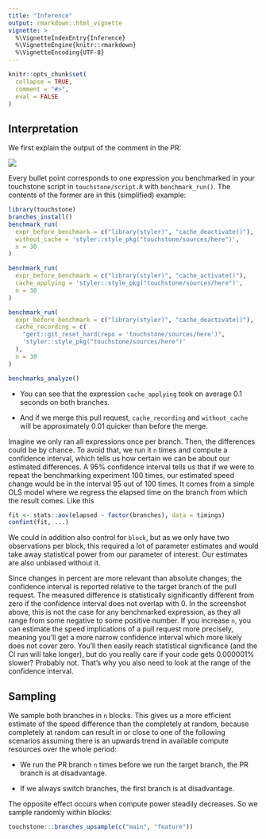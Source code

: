 ```yaml
---
title: "Inference"
output: rmarkdown::html_vignette
vignette: >
  %\VignetteIndexEntry{Inference}
  %\VignetteEngine{knitr::rmarkdown}
  %\VignetteEncoding{UTF-8}
---
```


```r
knitr::opts_chunk$set(
  collapse = TRUE,
  comment = "#>",
  eval = FALSE
)
```

## Interpretation

We first explain the output of the comment in the PR:

![](../man/figures/screenshot-pr-comment.png)

Every bullet point corresponds to one expression you benchmarked in your
touchstone script in `touchstone/script.R` with `benchmark_run()`. The
contents of the former are in this (simplified) example:

```r
library(touchstone)
branches_install()
benchmark_run(
  expr_before_benchmark = c("library(styler)", "cache_deactivate()"),
  without_cache = 'styler::style_pkg("touchstone/sources/here")',
  n = 30
)

benchmark_run(
  expr_before_benchmark = c("library(styler)", "cache_activate()"),
  cache_applying = 'styler::style_pkg("touchstone/sources/here")',
  n = 30
)

benchmark_run(
  expr_before_benchmark = c("library(styler)", "cache_deactivate()"),
  cache_recording = c(
    "gert::git_reset_hard(repo = 'touchstone/sources/here')",
    'styler::style_pkg("touchstone/sources/here")'
  ),
  n = 30
)

benchmarks_analyze()
```

* You can see that the expression `cache_applying` took on average 0.1 seconds
  on both branches.

* And if we merge this pull request, `cache_recording` and `without_cache` will
  be approximately 0.01 quicker than before the merge.

Imagine we only ran all expressions once per branch. Then, the differences could
be by chance. To avoid that, we run it `n` times and compute a confidence
interval, which tells us how certain we can be about our estimated differences.
A 95% confidence interval tells us that if we were to repeat the benchmarking
experiment 100 times, our estimated speed change would be in the interval 95 out
of 100 times. It comes from a simple OLS model where we regress the elapsed time
on the branch from which the result comes. Like this

```r
fit <- stats::aov(elapsed ~ factor(branches), data = timings)
confint(fit, ...)
```

We could in addition also control for `block`, but as we only have two 
observations per block, this required a lot of parameter estimates and would take
away statistical power from our parameter of interest. Our estimates are also 
unbiased without it.


Since changes in percent are more relevant than absolute changes, the confidence
interval is reported relative to the target branch of the pull request. The
measured difference is statistically significantly different from zero if the
confidence interval does not overlap with 0. In the screenshot above, this is
not the case for any benchmarked expression, as they all range from some
negative to some positive number. If you increase `n`, you can estimate the
speed implications of a pull request more precisely, meaning you'll get a more
narrow confidence interval which more likely does not cover zero. You'll then
easily reach statistical significance (and the CI run will take longer), but do
you really care if your code gets 0.000001% slower? Probably not. That's why you
also need to look at the range of the confidence interval.

## Sampling

We sample both branches in `n` blocks. This gives us a more efficient estimate of
the speed difference than the completely at random, because completely at random
can result in or close to one of the following scenarios assuming there is an
upwards trend in available compute resources over the whole period:

* We run the PR branch `n` times before we run the target branch, the PR branch
  is at disadvantage.

* If we always switch branches, the first branch is at disadvantage.

The opposite effect occurs when compute power steadily decreases. So we sample
randomly within blocks:

```r
touchstone:::branches_upsample(c("main", "feature"))
```
